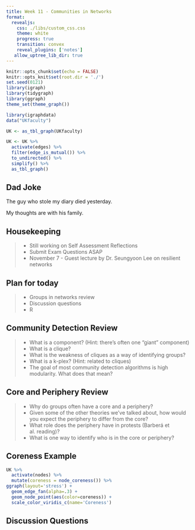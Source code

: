 ```yaml
---
title: Week 11 - Communities in Networks
format: 
  revealjs:
    css: ./libs/custom_css.css
    theme: white
    progress: true
    transition: convex
    reveal_plugins: ['notes']
   allow_uptree_lib_dir: true
---
```


```r
knitr::opts_chunk$set(echo = FALSE)
knitr::opts_knit$set(root.dir = './')
set.seed(0121)
library(igraph)
library(tidygraph)
library(ggraph)
theme_set(theme_graph()) 

library(igraphdata)
data("UKfaculty")

UK <- as_tbl_graph(UKfaculty)

UK <- UK %>%
  activate(edges) %>%
  filter(edge_is_mutual()) %>%
  to_undirected() %>%
  simplify() %>%
  as_tbl_graph()
```

## Dad Joke

The guy who stole my diary died yesterday.

<span class='fragment'>
My thoughts are with his family.
</span>


## Housekeeping

> - Still working on Self Assessment Reflections
> - Submit Exam Questions ASAP
> - November 7 - Guest lecture by Dr. Seungyoon Lee on resilient networks

## Plan for today

> - Groups in networks review
> - Discussion questions
> - R

<!---
# Troubled Lands Review

## Questions from Brightspace Assignment

> - How did you play differently in different versions?
> - What in real life is similar to each version of the game?
> - How did you decide whether or not to help others?
> - What does this have to do with social networks and social capital?!


## Debrief

> - What did you think about while playing?
> - How did you feel as you played? Did those feeling change across different versions of the game?
> - When do you help others in real life?

## Debrief

> - Were resources and abilities distributed fairly?
> - How should resources be distributed in the real world?
> - What role did communication play? How did your group make decisions?
> - Did you work to make things equal? Why or why not?
> - What kinds of inequality appeared in the game?
--->

## Community Detection Review

> - What is a component? (Hint: there's often one "giant" component)
> - What is a clique?
> - What is the weakness of cliques as a way of identifying groups?
> - What is a k-plex? (Hint: related to cliques)
> - The goal of most community detection algorithms is high modularity. What does that mean?

## Core and Periphery Review

> - Why do groups often have a core and a periphery?
> - Given some of the other theories we've talked about, how would you expect the periphery to differ from the core?
> - What role does the periphery have in protests (Barberá et al. reading)?
> - What is one way to identify who is in the core or periphery?

## Coreness Example

<div class='col fragment'>
```r
UK %>%
  activate(nodes) %>%
  mutate(coreness = node_coreness()) %>%
ggraph(layout='stress') +
  geom_edge_fan(alpha=.3) +
  geom_node_point(aes(color=coreness)) +
  scale_color_viridis_c(name='Coreness')

```
</div>

## Discussion Questions

